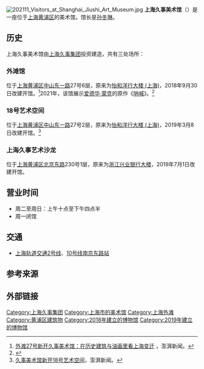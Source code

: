 [[File:202111_Visitors_at_Shanghai_Jiushi_Art_Museum.jpg|thumb]]
'''上海久事美术馆'''（{{lang-en|Shanghai Jiushi Art Museum}}）是一座位于[[上海|上海]][[黄浦区|黄浦区]]的美术馆。馆长是[[孙冬琳|孙冬琳]]。

==历史==
上海久事美术馆由[[上海久事集团|上海久事集团]]投资建造，共有三处场所：

===外滩馆===
位于[[上海|上海]][[黄浦区|黄浦区]][[中山东一路|中山东一路]]27号6层，原来为[[怡和洋行大楼_(上海)|怡和洋行大楼 (上海)]]，2018年9月30日改建开馆。<ref>[https://www.thepaper.cn/newsDetail_forward_2491964_1 外滩27号新开久事美术馆：在历史建筑与油画里看上海变迁] {{Wayback|url=https://www.thepaper.cn/newsDetail_forward_2491964_1 |date=20201010143019 }}，澎湃新闻。</ref>2021年，该馆展示[[爱德华·蒙克|爱德华·蒙克]]的原作《[[吶喊_(繪畫)|呐喊]]》。<ref>{{cite news |title=聚焦｜上海外滩：昔日“东方华尔街”，今日渐成艺术高地 |url=https://www.shobserver.com/staticsg/res/html/web/newsDetail.html?id=418887&sid=11 |accessdate=2021-10-30 |work=上观 |archive-date=2021-10-30 |archive-url=https://web.archive.org/web/20211030130729/https://www.shobserver.com/staticsg/res/html/web/newsDetail.html?id=418887&sid=11 }}</ref>

===18号艺术空间===
位于[[上海|上海]][[黄浦区|黄浦区]][[中山东一路|中山东一路]]27号2层，原来为[[怡和洋行大楼_(上海)|怡和洋行大楼 (上海)]]，2019年3月8日改建开馆。<ref>[https://www.thepaper.cn/newsDetail_forward_3114178_1 久事美术馆新开18号艺术空间]，澎湃新闻。</ref>

===上海久事艺术沙龙===
位于[[上海|上海]][[黄浦区|黄浦区]][[北京东路_(上海)|北京东路]]230号1层，原来为[[浙江兴业银行大楼|浙江兴业银行大楼]]，2019年7月1日改建开馆。

==营业时间==
*周二至周日：上午十点至下午四点半
*周一闭馆

==交通==
*[[上海轨道交通2号线|上海轨道交通2号线]]、[[上海轨道交通10号线|10号线]][[南京东路站|南京东路站]]

==参考来源==
{{reflist}}

==外部链接==
{{Weibo|上海久事美术馆}}

{{上海市美术馆}}
{{Authority control}}
[[Category:上海久事集团|Category:上海久事集团]]
[[Category:上海市的美术馆|Category:上海市的美术馆]]
[[Category:上海外滩|Category:上海外滩]]
[[Category:黄浦区建筑物|Category:黄浦区建筑物]]
[[Category:2018年建立的博物馆|Category:2018年建立的博物馆]]
[[Category:2019年建立的博物馆|Category:2019年建立的博物馆]]